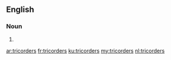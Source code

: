 ==English==

===Noun===
{{head|en|noun plural form}}

# {{plural of|tricorder|lang=en}}

[[ar:tricorders]]
[[fr:tricorders]]
[[ku:tricorders]]
[[my:tricorders]]
[[nl:tricorders]]